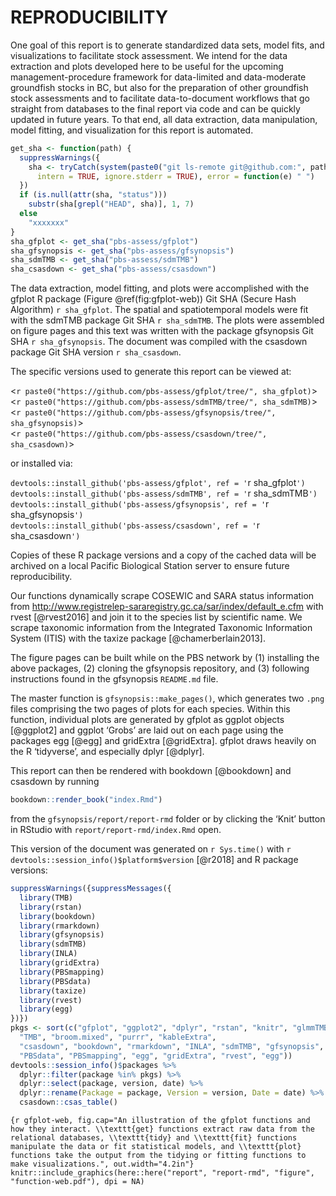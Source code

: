 # REPRODUCIBILITY {#app:reproducibility}

One goal of this report is to generate standardized data sets, model fits, and
visualizations to facilitate stock assessment. We intend for the data
extraction and plots developed here to be useful for the upcoming
management-procedure framework for data-limited and data-moderate groundfish
stocks in BC, but also for the preparation of other groundfish stock
assessments and to facilitate data-to-document workflows that go straight from
databases to the final report via code and can be quickly updated in future
years. To that end, all data extraction, data manipulation, model fitting, and
visualization for this report is automated.

```r
get_sha <- function(path) {
  suppressWarnings({
    sha <- tryCatch(system(paste0("git ls-remote git@github.com:", path, ".git"),
      intern = TRUE, ignore.stderr = TRUE), error = function(e) " ")
  })
  if (is.null(attr(sha, "status")))
    substr(sha[grepl("HEAD", sha)], 1, 7)
  else
    "xxxxxxx"
}
sha_gfplot <- get_sha("pbs-assess/gfplot")
sha_gfsynopsis <- get_sha("pbs-assess/gfsynopsis")
sha_sdmTMB <- get_sha("pbs-assess/sdmTMB")
sha_csasdown <- get_sha("pbs-assess/csasdown")
```

The data extraction, model fitting, and plots were accomplished with the gfplot R package (Figure \@ref(fig:gfplot-web)) Git SHA (Secure Hash Algorithm) ``r sha_gfplot``.
The spatial and spatiotemporal models were fit with the sdmTMB package Git SHA ``r sha_sdmTMB``.
The plots were assembled on figure pages and this text was written with the package gfsynopsis Git SHA ``r sha_gfsynopsis``.
The document was compiled with the csasdown package Git SHA version ``r sha_csasdown``.

The specific versions used to generate this report can be viewed at:

<`r paste0("https://github.com/pbs-assess/gfplot/tree/", sha_gfplot)`>\
<`r paste0("https://github.com/pbs-assess/sdmTMB/tree/", sha_sdmTMB)`>\
<`r paste0("https://github.com/pbs-assess/gfsynopsis/tree/", sha_gfsynopsis)`>\
<`r paste0("https://github.com/pbs-assess/csasdown/tree/", sha_csasdown)`>\

\vspace{4mm}
or installed via:

`devtools::install_github('pbs-assess/gfplot', ref = '`r sha_gfplot`')`\
`devtools::install_github('pbs-assess/sdmTMB', ref = '`r sha_sdmTMB`')`\
`devtools::install_github('pbs-assess/gfsynopsis', ref = '`r sha_gfsynopsis`')`\
`devtools::install_github('pbs-assess/csasdown', ref = '`r sha_csasdown`')`\

\vspace{4mm}
Copies of these R package versions and a copy of the cached data will be archived on
a local Pacific Biological Station server to ensure future reproducibility.

Our functions dynamically scrape COSEWIC and SARA status information from <http://www.registrelep-sararegistry.gc.ca/sar/index/default_e.cfm> with rvest [@rvest2016] and join it to the species list by scientific name. We scrape taxonomic information from the Integrated Taxonomic Information System (ITIS) with the taxize package [@chamerberlain2013].

The figure pages can be built while on the PBS network by (1) installing the
above packages, (2) cloning the gfsynopsis repository, and (3) following instructions found in the gfsynopsis `README.md` file.

The master function is `gfsynopsis::make_pages()`, which generates two `.png` files comprising the two pages of plots for each species. Within this function, individual plots are generated by gfplot as ggplot objects [@ggplot2] and ggplot 'Grobs' are laid out on each page using the packages egg [@egg] and gridExtra [@gridExtra]. gfplot draws heavily on the R 'tidyverse', and especially dplyr [@dplyr].

This report can then be rendered with bookdown [@bookdown] and csasdown by running

```r
bookdown::render_book("index.Rmd")
```

from the `gfsynopsis/report/report-rmd` folder or by clicking the 'Knit' button in RStudio with `report/report-rmd/index.Rmd` open.

This version of the document was generated on `r Sys.time()` with
`r devtools::session_info()$platform$version` [@r2018] and R package versions:

```r
suppressWarnings({suppressMessages({
  library(TMB)
  library(rstan)
  library(bookdown)
  library(rmarkdown)
  library(gfsynopsis)
  library(sdmTMB)
  library(INLA)
  library(gridExtra)
  library(PBSmapping)
  library(PBSdata)
  library(taxize)
  library(rvest)
  library(egg)
})})
pkgs <- sort(c("gfplot", "ggplot2", "dplyr", "rstan", "knitr", "glmmTMB",
  "TMB", "broom.mixed", "purrr", "kableExtra",
  "csasdown", "bookdown", "rmarkdown", "INLA", "sdmTMB", "gfsynopsis",
  "PBSdata", "PBSmapping", "egg", "gridExtra", "rvest", "egg"))
devtools::session_info()$packages %>%
  dplyr::filter(package %in% pkgs) %>%
  dplyr::select(package, version, date) %>%
  dplyr::rename(Package = package, Version = version, Date = date) %>%
  csasdown::csas_table()
```

```{r gfplot-web, fig.cap="An illustration of the gfplot functions and how they interact. \\texttt{get} functions extract raw data from the relational databases, \\texttt{tidy} and \\texttt{fit} functions manipulate the data or fit statistical models, and \\texttt{plot} functions take the output from the tidying or fitting functions to make visualizations.", out.width="4.2in"}
knitr::include_graphics(here::here("report", "report-rmd", "figure",
    "function-web.pdf"), dpi = NA)
```

\clearpage
